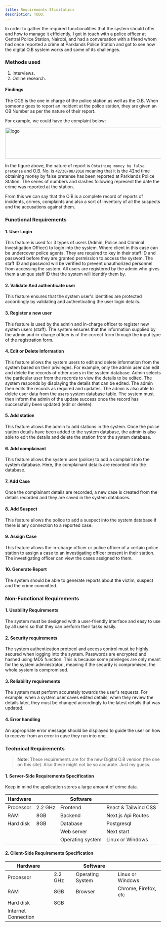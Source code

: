 ```yaml
---
title: Requirements Elicitation
description: TODO.
---
```


In order to gather the required functionalities that the system should offer and how to manage it efficiently, I
got in touch with a police officer at Central Police Station, Nairobi, and had a conversation with a friend whom had once
reported a crime at Parklands Police Station and got to see how the digital O.B system works and some of its
challenges.

### Methods used

1. Interviews.
2. Online research.

#### Findings

The OCS is the one in charge of the police station as well as the O.B. When someone goes to report an incident at
the police station, they are given an OB Number as per the nature of their report.

For example, we could have the complaint below:

<Image 
    src="/images/docs/obnumber.png"
    width="518"
    height="100"
    alt="logo"
/>

In the figure above, the nature of report is `Obtaining money by false pretense` and O.B. No. is `42/30/08/2018`
meaning that it is the 42nd time obtaining money by false pretense has been reported at Parklands Police Station.
The series of numbers and slashes following represent the date the crime was reported at the station.

From this we can say that the O.B is a complete record of reports of incidents, crimes, complaints and also a sort
of inventory of all the suspects and the accusations against them.

### Functional Requirements

#### 1. User Login

This feature is used for 3 types of users (Admin, Police and Criminal Investigation Officer) to login into the system.
Where client in this case can be undercover police agents. They are required to key in their staff ID and password
before they are granted permission to access the system. The staff ID and password will be verified to prevent
unauthorized personnel from accessing the system. All users are registered by the admin who gives them a unique
staff ID that the system will identify them by.

#### 2. Validate And authenticate user

This feature ensures that the system user's identities are protected accordingly by validating and authenticating
the user login details.

#### 3. Register a new user

This feature is used by the admin and in-charge officer to register new system users (staff). The system ensures
that the information supplied by the admin and in-charge officer is of the correct form through the input type of
the registration form.

#### 4. Edit or Delete Information

This feature allows the system users to edit and delete information from the system based on their privileges.
For example, only the admin user can edit and delete the records of other users in the system database. Admin
selects the particular user from the records to view the details to be edited. The system responds by displaying
the details that can be edited. The admin then edits the records as required and updates. The admin is also able
to delete user data from the `users` system database table. The system must then inform the admin of the update
success once the record has successfully been updated (edit or delete).

#### 5. Add station

This feature allows the admin to add stations in the system. Once the police station details have been added to the
system database, the admin is also able to edit the details and delete the station from the system database.

#### 6. Add complainant

This feature allows the system user (police) to add a complaint into the system database. Here, the complainant
details are recorded into the database.

#### 7. Add Case

Once the complainant details are recorded, a new case is created from the details recorded and they are saved in the
system databases.

#### 8. Add Suspect

This feature allows the police to add a suspect into the system database if there is any connection to a reported
case.

#### 9. Assign Case

This feature allows the in-charge officer or police officer of a certain police station to assign a case to an
investigating officer present in their station. The investigating officer can view the cases assigned to them.

#### 10. Generate Report

The system should be able to generate reports about the victim, suspect and the crime committed.

### Non-Functional Requirements

#### 1. Usability Requirements

The system must be designed with a user-friendly interface and easy to use by all users so that they can perform
their tasks easily.

#### 2. Security requirements

The system authentication protocol and access control must be highly secured when logging into the system.
Passwords are encrypted and hashed using MD5 function. This is because some privileges are only meant for the
system administrator., meaning if the security is compromised, the whole system is compromised.

#### 3. Reliability requirements

The system must perform accurately towards the user's requests. For example, when a system user saves edited
details, when they review the details later, they must be changed accordingly to the latest details that was
updated.

#### 4. Error handling

An appropriate error message should be displayed to guide the user on how to recover from an error in case they run
into one.

### Technical Requirements

> **Note**:
> These requirements are for the new Digital O.B version (the one on this site).
> Also these might not be so accurate. Just my guess.

#### 1. Server-Side Requirements Specification

Keep in mind the application stores a large amount of crime data.

| Hardware  |         | Software         |                      |
| --------- | ------- | ---------------- | -------------------- |
| Processor | 2.2 GHz | Frontend         | React & Tailwind CSS |
| RAM       | 8GB     | Backend          | Next.js Api Routes   |
| Hard disk | 8GB     | Database         | Postgresql           |
|           |         | Web server       | Next start           |
|           |         | Operating system | Linux or Windows     |

#### 2. Client-Side Requirements Specification

| Hardware            |         | Software         |                      |
| ------------------- | ------- | ---------------- | -------------------- |
| Processor           | 2.2 GHz | Operating System | Linux or Windows     |
| RAM                 | 8GB     | Browser          | Chrome, Firefox, etc |
| Hard disk           | 8GB     |                  |                      |
| Internet Connection |         |                  |                      |
